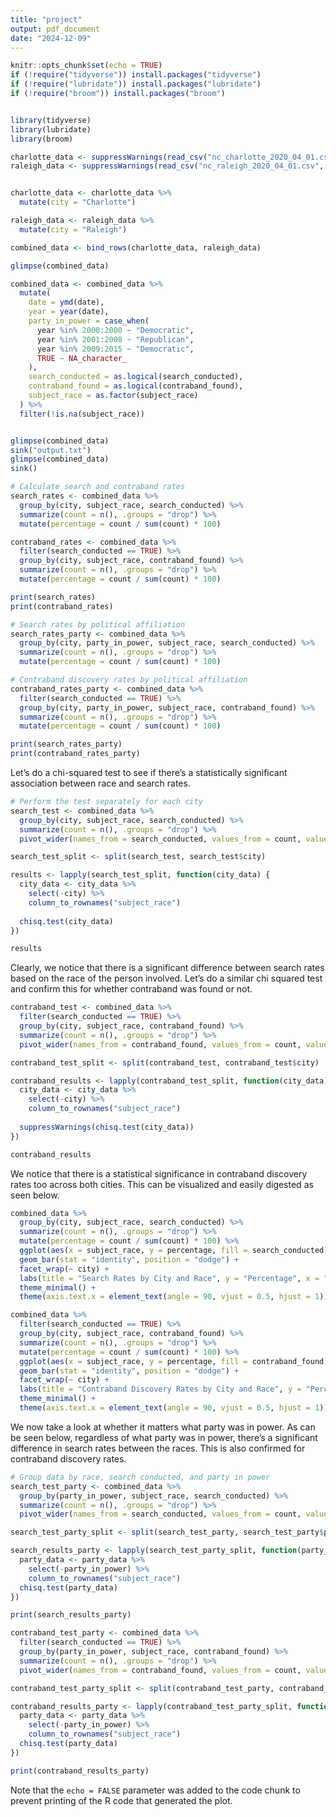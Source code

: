 ```yaml
---
title: "project"
output: pdf_document
date: "2024-12-09"
---
```


```r
knitr::opts_chunk$set(echo = TRUE)
if (!require("tidyverse")) install.packages("tidyverse")
if (!require("lubridate")) install.packages("lubridate")
if (!require("broom")) install.packages("broom")


library(tidyverse)
library(lubridate)
library(broom)

```

```r
charlotte_data <- suppressWarnings(read_csv("nc_charlotte_2020_04_01.csv", show_col_types = FALSE))
raleigh_data <- suppressWarnings(read_csv("nc_raleigh_2020_04_01.csv", show_col_types = FALSE))


charlotte_data <- charlotte_data %>%
  mutate(city = "Charlotte")

raleigh_data <- raleigh_data %>%
  mutate(city = "Raleigh")

combined_data <- bind_rows(charlotte_data, raleigh_data)

glimpse(combined_data)
```

```r
combined_data <- combined_data %>%
  mutate(
    date = ymd(date), 
    year = year(date), 
    party_in_power = case_when(
      year %in% 2000:2000 ~ "Democratic",
      year %in% 2001:2008 ~ "Republican",  
      year %in% 2009:2015 ~ "Democratic",  
      TRUE ~ NA_character_
    ),
    search_conducted = as.logical(search_conducted), 
    contraband_found = as.logical(contraband_found),
    subject_race = as.factor(subject_race)
  ) %>%
  filter(!is.na(subject_race))  


glimpse(combined_data)
sink("output.txt")
glimpse(combined_data)
sink()


```

```r
# Calculate search and contraband rates
search_rates <- combined_data %>%
  group_by(city, subject_race, search_conducted) %>%
  summarize(count = n(), .groups = "drop") %>%
  mutate(percentage = count / sum(count) * 100)

contraband_rates <- combined_data %>%
  filter(search_conducted == TRUE) %>%
  group_by(city, subject_race, contraband_found) %>%
  summarize(count = n(), .groups = "drop") %>%
  mutate(percentage = count / sum(count) * 100)

print(search_rates)
print(contraband_rates)

```

```r
# Search rates by political affiliation
search_rates_party <- combined_data %>%
  group_by(city, party_in_power, subject_race, search_conducted) %>%
  summarize(count = n(), .groups = "drop") %>%
  mutate(percentage = count / sum(count) * 100)

# Contraband discovery rates by political affiliation
contraband_rates_party <- combined_data %>%
  filter(search_conducted == TRUE) %>%
  group_by(city, party_in_power, subject_race, contraband_found) %>%
  summarize(count = n(), .groups = "drop") %>%
  mutate(percentage = count / sum(count) * 100)

print(search_rates_party)
print(contraband_rates_party)

```

Let's do a chi-squared test to see if there's a statistically significant association between race and search rates.

```r
# Perform the test separately for each city
search_test <- combined_data %>%
  group_by(city, subject_race, search_conducted) %>%
  summarize(count = n(), .groups = "drop") %>%
  pivot_wider(names_from = search_conducted, values_from = count, values_fill = 0)

search_test_split <- split(search_test, search_test$city)

results <- lapply(search_test_split, function(city_data) {
  city_data <- city_data %>%
    select(-city) %>%
    column_to_rownames("subject_race")
  
  chisq.test(city_data)
})

results


```

Clearly, we notice that there is a significant difference between search rates based on the race of the person involved. Let's do a similar chi squared test and confirm this for whether contraband was found or not.

```r
contraband_test <- combined_data %>%
  filter(search_conducted == TRUE) %>%
  group_by(city, subject_race, contraband_found) %>%
  summarize(count = n(), .groups = "drop") %>%
  pivot_wider(names_from = contraband_found, values_from = count, values_fill = 0)

contraband_test_split <- split(contraband_test, contraband_test$city)

contraband_results <- lapply(contraband_test_split, function(city_data) {
  city_data <- city_data %>%
    select(-city) %>%
    column_to_rownames("subject_race")
  
  suppressWarnings(chisq.test(city_data))
})

contraband_results

```

We notice that there is a statistical significance in contraband discovery rates too across both cities. This can be visualized and easily digested as seen below.

```r
combined_data %>%
  group_by(city, subject_race, search_conducted) %>%
  summarize(count = n(), .groups = "drop") %>%
  mutate(percentage = count / sum(count) * 100) %>%
  ggplot(aes(x = subject_race, y = percentage, fill = search_conducted)) +
  geom_bar(stat = "identity", position = "dodge") +
  facet_wrap(~ city) +
  labs(title = "Search Rates by City and Race", y = "Percentage", x = "Race") +
  theme_minimal() +
  theme(axis.text.x = element_text(angle = 90, vjust = 0.5, hjust = 1))

combined_data %>%
  filter(search_conducted == TRUE) %>%
  group_by(city, subject_race, contraband_found) %>%
  summarize(count = n(), .groups = "drop") %>%
  mutate(percentage = count / sum(count) * 100) %>%
  ggplot(aes(x = subject_race, y = percentage, fill = contraband_found)) +
  geom_bar(stat = "identity", position = "dodge") +
  facet_wrap(~ city) +
  labs(title = "Contraband Discovery Rates by City and Race", y = "Percentage", x = "Race") +
  theme_minimal() +
  theme(axis.text.x = element_text(angle = 90, vjust = 0.5, hjust = 1))


```

We now take a look at whether it matters what party was in power. As can be seen below, regardless of what party was in power, there's a significant difference in search rates between the races. This is also confirmed for contraband discovery rates.

```r
# Group data by race, search conducted, and party in power
search_test_party <- combined_data %>%
  group_by(party_in_power, subject_race, search_conducted) %>%
  summarize(count = n(), .groups = "drop") %>%
  pivot_wider(names_from = search_conducted, values_from = count, values_fill = 0)

search_test_party_split <- split(search_test_party, search_test_party$party_in_power)

search_results_party <- lapply(search_test_party_split, function(party_data) {
  party_data <- party_data %>%
    select(-party_in_power) %>%
    column_to_rownames("subject_race")
  chisq.test(party_data)
})

print(search_results_party)

```

```r
contraband_test_party <- combined_data %>%
  filter(search_conducted == TRUE) %>%
  group_by(party_in_power, subject_race, contraband_found) %>%
  summarize(count = n(), .groups = "drop") %>%
  pivot_wider(names_from = contraband_found, values_from = count, values_fill = 0)

contraband_test_party_split <- split(contraband_test_party, contraband_test_party$party_in_power)

contraband_results_party <- lapply(contraband_test_party_split, function(party_data) {
  party_data <- party_data %>%
    select(-party_in_power) %>%
    column_to_rownames("subject_race")
  chisq.test(party_data)
})

print(contraband_results_party)

```

Note that the `echo = FALSE` parameter was added to the code chunk to prevent printing of the R code that generated the plot.

